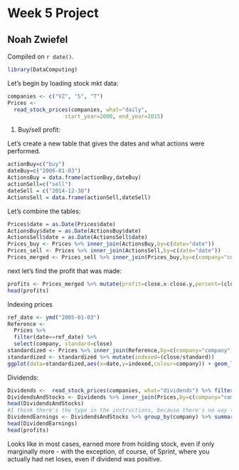 # Week 5 Project

## Noah Zwiefel

<!-- leave this material as is -->
Compiled on `r date()`.

```r
library(DataComputing)
```
<!-- put your content after this line -->



Let's begin by loading stock mkt data:

``` r
companies <- c("VZ", "S", "T")
Prices <- 
  read_stock_prices(companies, what="daily",
                  start_year=2000, end_year=2015) 
```

1. Buy/sell profit:

Let's create a new table that gives the dates and what actions were performed. 

``` r
actionBuy=c("buy")
dateBuy=c("2006-01-03")
ActionsBuy = data.frame(actionBuy,dateBuy)
actionSell=c("sell")
dateSell = c("2014-12-30")
ActionsSell = data.frame(actionSell,dateSell)

```

Let's combine the tables:

``` r
Prices$date = as.Date(Prices$date)
ActionsBuy$date = as.Date(ActionsBuy$date)
ActionsSell$date = as.Date(ActionsSell$date)
Prices_buy <- Prices %>% inner_join(ActionsBuy,by=c(date="date"))
Prices_sell <- Prices %>% inner_join(ActionsSell,by=c(date="date"))
Prices_merged <- Prices_sell %>% inner_join(Prices_buy,by=c(company="company"))
```

next let's find the profit that was made:

``` r
profits <- Prices_merged %>% mutate(profit=close.x-close.y,percent=(close.x-close.y)/(close.x)) %>% select(company,profit,percent)
head(profits)
```

Indexing prices

```r
ref_date <- ymd("2005-01-03")
Reference <-
  Prices %>% 
  filter(date==ref_date) %>%
  select(company, standard=close)
standardized <- Prices %>% inner_join(Reference,by=c(company="company"))
standardized <- standardized %>% mutate(indexed=(close/standard))
ggplot(data=standardized,aes(x=date,y=indexed,colour=company)) + geom_line()
```

Dividends:

``` R
Dividends <-  read_stock_prices(companies, what="dividends") %>% filter(as.Date(date) <= ActionsSell$date & as.Date(date) >= ActionsBuy$date)
DividendsAndStocks <- Dividends %>% inner_join(Prices,by=c(company="company",date="date")) %>% mutate(div_that_they_want=dividends*close)
head(DividendsAndStocks)
#I think there's the typo in the instructions, because there's no way that they paid a dividend of $27 a share...I'm just going to disregard and move onto the next step independently
DividendEarnings <- DividendsAndStocks %>% group_by(company) %>% summarise(total_dividend=sum(dividends))
head(DividendEarnings)
head(profits)
```

Looks like in most cases, earned more from holding stock, even if only marginally more - with the exception, of course, of Sprint, where you actually had net loses, even if dividend was positive.
